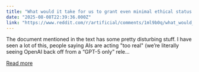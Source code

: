 ```yaml
---
title: "What would it take for us to grant even minimal ethical status to AIs? This essay argues we may already be ignoring key signs."
date: "2025-08-08T22:39:36.000Z"
link: "https://www.reddit.com/r/artificial/comments/1ml9b0q/what_would_it_take_for_us_to_grant_even_minimal/"
---
```


The document mentioned in the text has some pretty disturbing stuff. I have seen a lot of this, people saying AIs are acting "too real" (we’re literally seeing OpenAI back off from a “GPT-5 only” rele...

[Read more](https://www.reddit.com/r/artificial/comments/1ml9b0q/what_would_it_take_for_us_to_grant_even_minimal/)
